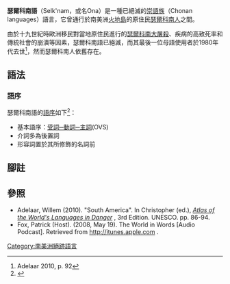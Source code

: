 {{Infobox language
|name=Ona
|nativename=Selk'nam
|region=[[阿根廷|阿根廷]]
|ethnicity=[[瑟爾科南人|瑟爾科南人]]
|extinct=1980年代
|ref=<ref name = "Adelaar 2010, 92"/>
|familycolor=American
|fam1=[[崇語族|崇語族]]
|fam2=崇語支（Chon proper）
|fam3=島嶼崇語亞支（Island Chon）
|iso3=ona
}}

'''瑟爾科南語'''（Selk'nam，或名Ona）是一種已絕滅的[[崇語族|崇語族]]（Chonan languages）語言，它曾通行於南美洲[[火地島|火地島]]的原住民[[瑟爾科南人|瑟爾科南人]]之間。

由於十九世紀時歐洲移民對當地原住民進行的[[瑟爾科南大屠殺|瑟爾科南大屠殺]]、疾病的高致死率和傳統社會的崩潰等因素，瑟爾科南語已絕滅，而其最後一位母語使用者於1980年代去世<ref name = "Adelaar 2010, 92">Adelaar 2010, p. 92</ref>，然而瑟爾科南人依舊存在。

==語法==
===語序===
瑟爾科南語的[[語序|語序]]如下<ref>{{Cite web |url=http://wals.info/languoid/lect/wals_code_sel |title=存档副本 |access-date=2014-02-10 |archive-date=2020-11-24 |archive-url=https://web.archive.org/web/20201124205234/https://wals.info/languoid/lect/wals_code_sel |dead-url=no }}</ref>：
*基本語序：[[賓動主語序|受詞─動詞─主詞]](OVS)
*介詞多為後置詞
*形容詞置於其所修飾的名詞前

==腳註==
{{reflist}}

==參照==
* Adelaar, Willem (2010). "South America". In Christopher (ed.), [http://books.google.com/books?id=kFVthqmDs_kC ''Atlas of the World's Languages in Danger''] {{Wayback|url=http://books.google.com/books?id=kFVthqmDs_kC |date=20140627170017 }}, 3rd Edition. UNESCO. pp. 86-94.
* Fox, Patrick (Host). (2008, May 19). The World in Words [Audio Podcast]. Retrieved from http://itunes.apple.com {{Wayback|url=http://itunes.apple.com/ |date=20130526215821 }}.

[[Category:南美洲絕跡語言|Category:南美洲絕跡語言]]
